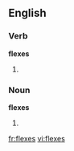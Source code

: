 ==English==

===Verb===
'''flexes'''

# {{third-person singular of|flex}}

===Noun===
'''flexes'''

#{{plural of|flex}}

[[fr:flexes]]
[[vi:flexes]]
